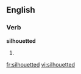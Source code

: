 ==English==

===Verb===
'''silhouetted'''

# {{past of|[[silhouette]]}}

[[fr:silhouetted]]
[[vi:silhouetted]]